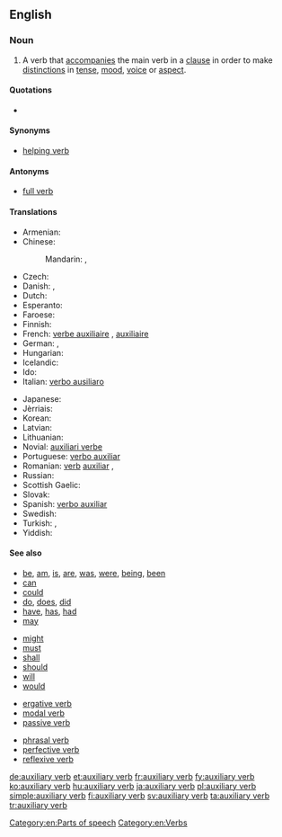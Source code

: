 ==English==
{{wikipedia}}

===Noun===
{{en-noun|head=[[auxiliary]] [[verb]]}}

# {{grammar}} A verb that [[accompany|accompanies]] the main verb in a [[clause]] in order to make [[distinction]]s in [[tense]], [[mood]], [[voice]] or [[aspect]].

====Quotations====
* {{seeCites}}

====Synonyms====
* [[helping verb]]

====Antonyms====
* [[full verb]]

====Translations====
{{trans-top|a helping verb}}
* Armenian: {{t-|hy|օժանդակ բայ|tr=ōžandak bay}}
* Chinese:
*: Mandarin: {{t-|cmn|助動詞|sc=Hani}}, {{t-|cmn|助动词|tr=zhùdòngcí|sc=Hani}}
* Czech: {{t-|cs|pomocné sloveso|n}}
* Danish: {{t-|da|hjælpeudsagnsord|n}},  {{t-|da|hjælpeverbum|n}}
* Dutch: {{t+|nl|hulpwerkwoord|n}}
* Esperanto: {{t-|eo|helpa verbo}}
* Faroese: {{t-|fo|hjálparsagnorð|f}}
* Finnish: {{t+|fi|apuverbi}}
* French: [[verbe auxiliaire]] {{m}}, [[auxiliaire]] {{m}}
* German: {{t+|de|Hilfsverb|n}}, {{t+|de|Hilfszeitwort|n}}
* Hungarian: {{t+|hu|segédige}}
* Icelandic: {{t+|is|hjálparsögn|f}}
* Ido: {{t+|io|helpoverbo}}
* Italian: [[verbo ausiliaro]] {{m}}
{{trans-mid}}
* Japanese: {{t+|ja|助動詞|tr=じょどうし, jodōshi}}
* Jèrriais: {{tø|roa-jer|vèrbe auxiliaithe|m}}
* Korean: {{t+|ko|조동사|tr=jodongsa|sc=Hang}}
* Latvian: {{t-|lv|palīga darbības vārds|m}}
* Lithuanian: {{t+|lt|pagalbinis veiksmažodis|m}}
* Novial: [[auxiliari verbe]]
* Portuguese: [[verbo auxiliar]]
* Romanian: [[verb]] [[auxiliar]] {{n}}, {{t-|ro|verb ajutător|n}}
* Russian: {{t-|ru|вспомогательный глагол|m|tr=vspomogátel'nyj glagól}}
* Scottish Gaelic: {{t-|gd|gnìomhair taiceil|m}}
* Slovak: {{t-|sk|pomocné sloveso|n}}
* Spanish: [[verbo auxiliar]] {{m}}
* Swedish: {{t+|sv|hjälpverb|n}}
* Turkish: {{t+|tr|yardımcı fiil}},  {{t+|tr|yardımcı eylem}}
* Yiddish: {{t|yi|הילפֿסווערב|m|sc=Hebr}}
{{trans-bottom}}

====See also====
{{rel-top|examples of auxiliary verbs}}
* [[be]], [[am]], [[is]], [[are]], [[was]], [[were]], [[being]], [[been]]
* [[can]]
* [[could]]
* [[do]], [[does]], [[did]]
* [[have]], [[has]], [[had]]
* [[may]]
{{rel-mid}}
* [[might]]
* [[must]]
* [[shall]]
* [[should]]
* [[will]]
* [[would]]
{{rel-bottom}}

{{rel-top|other types of verbs}}
* [[ergative verb]]
* [[modal verb]]
* [[passive verb]]
{{rel-mid}}
* [[phrasal verb]]
* [[perfective verb]]
* [[reflexive verb]]
{{rel-bottom}}

[[Category:en:Parts of speech]]
[[Category:en:Verbs]]

[[de:auxiliary verb]]
[[et:auxiliary verb]]
[[fr:auxiliary verb]]
[[fy:auxiliary verb]]
[[ko:auxiliary verb]]
[[hu:auxiliary verb]]
[[ja:auxiliary verb]]
[[pl:auxiliary verb]]
[[simple:auxiliary verb]]
[[fi:auxiliary verb]]
[[sv:auxiliary verb]]
[[ta:auxiliary verb]]
[[tr:auxiliary verb]]
